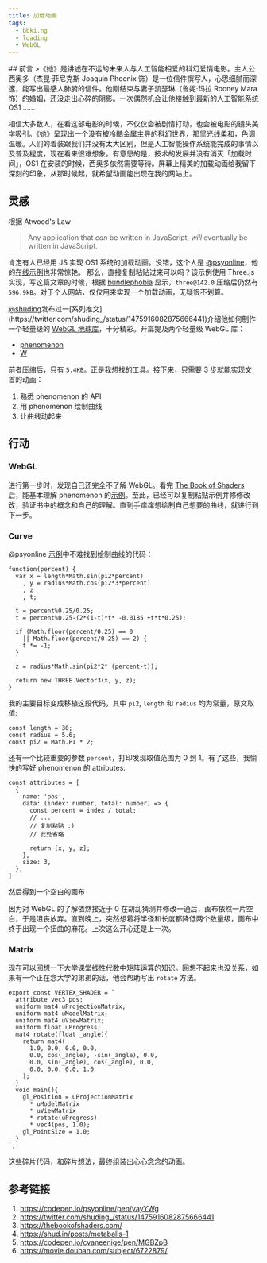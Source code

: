 ```yaml
---
title: 加载动画
tags:
  - bbki.ng
  - loading
  - WebGL
---
```



<SpinnerDemo />
## 前言
>《她》是讲述在不远的未来人与人工智能相爱的科幻爱情电影。主人公西奥多（杰昆·菲尼克斯 Joaquin Phoenix 饰）是一位信件撰写人，心思细腻而深邃，能写出最感人肺腑的信件。他刚结束与妻子凯瑟琳（鲁妮·玛拉 Rooney Mara 饰）的婚姻，还没走出心碎的阴影。一次偶然机会让他接触到最新的人工智能系统 OS1 ……

相信大多数人，在看这部电影的时候，不仅仅会被剧情打动，也会被电影的镜头美学吸引。《她》呈现出一个没有被冷酷金属主导的科幻世界，那里光线柔和，色调温暖。人们的着装跟我们并没有太大区别，但是人工智能操作系统能完成的事情以及普及程度，现在看来很难想象。有意思的是，技术的发展并没有消灭「加载时间」，OS1 在安装的时候，西奥多依然需要等待。屏幕上精美的加载动画给我留下深刻的印象，从那时候起，就希望动画能出现在我的网站上。

## 灵感
根据 Atwood's Law

> Any application that _can_ be written in JavaScript, _will_ eventually be written in JavaScript.

肯定有人已经用 JS 实现 OS1 系统的加载动画。没错，这个人是 [@psyonline](https://codepen.io/psyonline)，他的[在线示例](https://codepen.io/psyonline/pen/yayYWg)也非常惊艳。
那么，直接复制粘贴过来可以吗？该示例使用 Three.js 实现，写这篇文章的时候，根据 [bundlephobia](https://bundlephobia.com/package/three@0.142.0) 显示，`three@142.0` 压缩后仍然有 `596.9kB`。对于个人网站，仅仅用来实现一个加载动画，无疑很不划算。

[@shuding](https://twitter.com/shuding_)发布过一[系列推文](https://twitter.com/shuding_/status/1475916082875666441)介绍他如何制作一个轻量级的 [WebGL 地球库](https://github.com/shuding/cobe)，十分精彩。开篇提及两个轻量级 WebGL 库：

- [phenomenon](https://github.com/vaneenige/phenomenon)
- [W](https://xem.github.io/W/)

前者压缩后，只有 `5.4KB`。正是我想找的工具。接下来，只需要 3 步就能实现文首的动画：
1. 熟悉 phenomenon 的 API
2. 用 phenomenon 绘制曲线
3. 让曲线动起来

## 行动
### WebGL
进行第一步时，发现自己还完全不了解 WebGL。看完 [The Book of Shaders](https://thebookofshaders.com/) 后，能基本理解 phenomenon 的[示例](https://codepen.io/collection/AOpMrm/)。至此，已经可以复制粘贴示例并修修改改，验证书中的概念和自己的理解。直到手痒痒想绘制自己想要的曲线，就进行到下一步。

### Curve
@psyonline [示例](https://codepen.io/psyonline/pen/yayYWg)中不难找到绘制曲线的代码：
```
function(percent) {
  var x = length*Math.sin(pi2*percent)
    , y = radius*Math.cos(pi2*3*percent)
    , z
    , t;

  t = percent%0.25/0.25;
  t = percent%0.25-(2*(1-t)*t* -0.0185 +t*t*0.25);

  if (Math.floor(percent/0.25) == 0
    || Math.floor(percent/0.25) == 2) {
    t *= -1;
  }

  z = radius*Math.sin(pi2*2* (percent-t));

  return new THREE.Vector3(x, y, z);
}
```

我的主要目标变成移植这段代码，其中 `pi2`, `length` 和 `radius` 均为常量，原文取值:
```
const length = 30;
const radius = 5.6;
const pi2 = Math.PI * 2;
```

还有一个比较重要的参数 `percent`，打印发现取值范围为 0 到 1。有了这些，我愉快的写好 phenomenon 的 attributes:
```
const attributes = [
  {
    name: 'pos',
    data: (index: number, total: number) => {
      const percent = index / total;
      // ...
      // 复制粘贴 :)
      // 此处省略

      return [x, y, z];
    },
    size: 3,
  },
]
```
然后得到一个空白的画布
<DemoBox />

因为对 WebGL 的了解依然接近于 0 在胡乱猜测并修改一通后，画布依然一片空白，于是沮丧放弃。直到晚上，突然想着将半径和长度都降低两个数量级，画布中终于出现一个扭曲的麻花。上次这么开心还是上一次。

### Matrix
现在可以回想一下大学课堂线性代数中矩阵运算的知识。回想不起来也没关系，如果有一个正在念大学的弟弟的话，他会帮助写出 `rotate` 方法。
```
export const VERTEX_SHADER = `
  attribute vec3 pos;
  uniform mat4 uProjectionMatrix;
  uniform mat4 uModelMatrix;
  uniform mat4 uViewMatrix;
  uniform float uProgress;
  mat4 rotate(float _angle){
    return mat4(
      1.0, 0.0, 0.0, 0.0,
      0.0, cos(_angle), -sin(_angle), 0.0,
      0.0, sin(_angle), cos(_angle), 0.0,
      0.0, 0.0, 0.0, 1.0
    );
  }
  void main(){
    gl_Position = uProjectionMatrix
      * uModelMatrix
      * uViewMatrix
      * rotate(uProgress)
      * vec4(pos, 1.0);
    gl_PointSize = 1.0;
  }
`;

```

这些碎片代码，和碎片想法，最终组装出心心念念的动画。

## 参考链接
1. https://codepen.io/psyonline/pen/yayYWg
2. https://twitter.com/shuding_/status/1475916082875666441
3. https://thebookofshaders.com/
4. https://shud.in/posts/metaballs-1
5. https://codepen.io/cvaneenige/pen/MGBZpB
6. https://movie.douban.com/subject/6722879/
